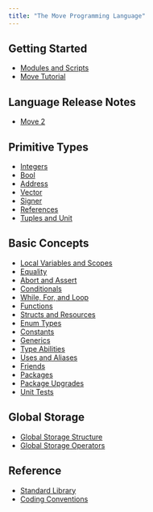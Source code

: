 ```yaml
---
title: "The Move Programming Language"
---
```








## Getting Started

- [Modules and Scripts](/build/smart-contracts/book/modules-and-scripts)
- [Move Tutorial](/build/smart-contracts/book/move-tutorial)

## Language Release Notes

- [Move 2](/build/smart-contracts/book/move-2)

## Primitive Types

- [Integers](/build/smart-contracts/book/integers)
- [Bool](/build/smart-contracts/book/bool)
- [Address](/build/smart-contracts/book/address)
- [Vector](/build/smart-contracts/book/vector)
- [Signer](/build/smart-contracts/book/signer)
- [References](/build/smart-contracts/book/references)
- [Tuples and Unit](/build/smart-contracts/book/tuples)

## Basic Concepts

- [Local Variables and Scopes](/build/smart-contracts/book/variables)
- [Equality](/build/smart-contracts/book/equality)
- [Abort and Assert](/build/smart-contracts/book/abort-and-assert)
- [Conditionals](/build/smart-contracts/book/conditionals)
- [While, For, and Loop](/build/smart-contracts/book/loops)
- [Functions](/build/smart-contracts/book/functions)
- [Structs and Resources](/build/smart-contracts/book/structs-and-resources)
- [Enum Types](/build/smart-contracts/book/enums)
- [Constants](/build/smart-contracts/book/constants)
- [Generics](/build/smart-contracts/book/generics)
- [Type Abilities](/build/smart-contracts/book/abilities)
- [Uses and Aliases](/build/smart-contracts/book/uses)
- [Friends](/build/smart-contracts/book/friends)
- [Packages](/build/smart-contracts/book/packages)
- [Package Upgrades](/build/smart-contracts/book/package-upgrades)
- [Unit Tests](/build/smart-contracts/book/unit-testing)

## Global Storage

- [Global Storage Structure](/build/smart-contracts/book/global-storage-structure)
- [Global Storage Operators](/build/smart-contracts/book/global-storage-operators)

## Reference

- [Standard Library](/build/smart-contracts/book/standard-library)
- [Coding Conventions](/build/smart-contracts/book/coding-conventions)
